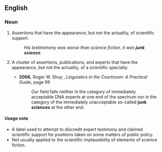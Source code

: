 ==English==

===Noun===
{{en-noun|sg=[[junk]] [[science]]|junk sciences|-}}

# {{uncountable|pejorative}} Assertions that have the appearance, but not the actuality, of scientific support.
#: ''His testimimony was worse than science fiction, it was '''junk science'''.''
# {{countable|pejorative}} A cluster of assertions, publications, and experts that have the appearance, but not the actuality, of a scientific specialty.
#*'''2006''', Roger W. Shuy , ''Linguistics in the Courtroom: A Practical Guide'', page 99
#*:Our field falls neither in the category of immediately acceptable DNA experts at one end of the spectrum nor in the category of the immediately unacceptable so-called '''junk sciences''' at the other end.

====Usage note====
* A label used to attempt to discredit expert testimony and claimed scientific support for positions taken on some matters of public policy.
* Not usually applied to the scientific implausibility of elements of science fiction.